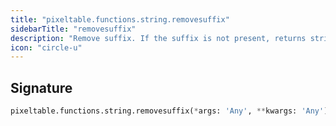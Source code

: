 ```yaml
---
title: "pixeltable.functions.string.removesuffix"
sidebarTitle: "removesuffix"
description: "Remove suffix. If the suffix is not present, returns string."
icon: "circle-u"
---
```

## Signature

```python
pixeltable.functions.string.removesuffix(*args: 'Any', **kwargs: 'Any') -> "'exprs.FunctionCall'"
```

